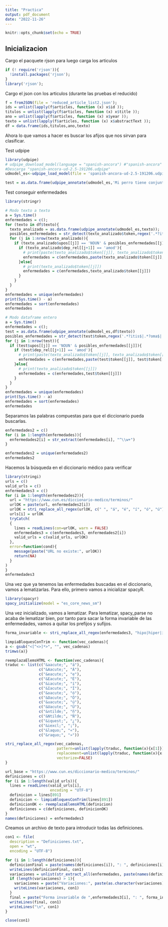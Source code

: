 ```yaml
---
title: "Practica"
output: pdf_document
date: "2022-11-26"
---
```


```r
knitr::opts_chunk$set(echo = TRUE)
```

## Inicializacion

Cargo el pacquete rjson para luego carga los articulos
```r
if (! require('rjson')){
  !install.packages('rjson');
}
library('rjson');
```

Cargo el json con los articulos (durante las pruebas el reducido)
```r
f = fromJSON(file = 'reduced_article_list2.json');
ids = unlist(lapply(f$articles, function (x) x$id ));
titulos = unlist(lapply(f$articles, function (x) x$title ));
ano = unlist(lapply(f$articles, function (x) x$year ));
texto = unlist(lapply(f$articles, function (x) x$abstractText ));
df = data.frame(ids,titulos,ano,texto)
```
Ahora lo que vamos a hacer es buscar los afijos que nos sirvan para clasificar.

Test udpipe
```r
library(udpipe)
# udpipe_download_model(language = "spanish-ancora") #"spanish-ancora" or "spanish-gsd"
#Descarga "spanish-ancora-ud-2.5-191206.udpipe"
udmodel_es<-udpipe_load_model(file = 'spanish-ancora-ud-2.5-191206.udpipe');
```

```r
test = as.data.frame(udpipe_annotate(udmodel_es,'Mi perro tiene conjuntibitis severa en los ojos'))
```

Test conseguir enfermedades
```r
library(stringr)
```


```r
# Modo texto a texto
a = Sys.time()
enfermedades = c();
for (texto in df$texto){
  texto_analizado = as.data.frame(udpipe_annotate(udmodel_es,texto));
  posibles_enfermedades = str_detect(texto_analizado$token,regex('.*?itis$|.*?oma$|.*?algia$|^hipo.*|^hiper.*'))
  for (j in 1:nrow(texto_analizado)){
    if (texto_analizado$upos[[j]] == 'NOUN' & posibles_enfermedades[[j]]){
      if (texto_analizado$dep_rel[[j+1]] == 'amod'){
        # print(paste(texto_analizado$token[[j]], texto_analizado$token[[j+1]],sep = " "))
        enfermedades = c(enfermedades,paste(texto_analizado$token[[j]], texto_analizado$token[[j+1]],sep = " ") )
      }else{
        # print(texto_analizado$token[[j]])
        enfermedades = c(enfermedades,texto_analizado$token[[j]])
      }
    }
  }
}
enfermedades = unique(enfermedades)
print(Sys.time() - a)
enfermedades = sort(enfermedades)
enfermedades
```

```r
# Modo dataframe entero
a = Sys.time()
enfermedades = c();
test = as.data.frame(udpipe_annotate(udmodel_es,df$texto))
posibles_enfermedades = str_detect(test$token,regex('.*?itis$|.*?oma$|.*?algia$|^hipo.*|^hiper.*'))
for (j in 1:nrow(test)){
  if (test$upos[[j]] == 'NOUN' & posibles_enfermedades[[j]]){
    if (test$dep_rel[[j+1]] == 'amod'){
      # print(paste(texto_analizado$token[[j]], texto_analizado$token[[j+1]],sep = " "))
      enfermedades = c(enfermedades,paste(test$token[[j]], test$token[[j+1]],sep = " ") )
    }else{
      # print(texto_analizado$token[[j]])
      enfermedades = c(enfermedades,test$token[[j]])
    }
  }
}
enfermedades = unique(enfermedades)
print(Sys.time() - a)
enfermedades = sort(enfermedades)
enfermedades
```

Separamos las palabras compuestas para que el diccionario pueda buscarlas.

```r
enfermedades2 = c()
for (i in 1:length(enfermedades)){
  enfermedades2[i] = str_extract(enfermedades[i], "^\\w+")
}

enfermedades2 = unique(enfermedades2)
enfermedades2
```

Hacemos la búsqueda en el diccionario médico para verificar

```r
library(stringi)
urls = c()
valid_urls = c()
enfermedades3 = c()
for (i in 1:length(enfermedades2)){
  url = "https://www.cun.es/diccionario-medico/terminos/"
  urlOK = paste(url, enfermedades2[i])
  urlOK = stri_replace_all_regex(urlOK, c(" ", "á", "é", "í", "ó", "ú"), c("", "a", "e", "i", "o", "u"), vectorize_all = FALSE)
  urls[i] = urlOK
  tryCatch(
  {
    lines = readLines(con=urlOK, warn = FALSE)
    enfermedades3 = c(enfermedades3, enfermedades2[i])
    valid_urls = c(valid_urls, urlOK)
  },
  error=function(cond){
    message(paste("URL no existe:", urlOK))
    return(NA)
  }
)
}
enfermedades3
```

Una vez que ya tenemos las enfermedades buscadas en el diccionario, vamos a lematizarlas. Para ello, primero vamos a inicializar spacyR.

```r
library(spacyr)
spacy_initialize(model = "es_core_news_sm")
```
Una vez inicializado, vamos a lematizar. Para lematizar, spacy_parse no acaba de lematizar bien, por tanto para sacar la forma invariable de las enfermedades, vamos a quitar los prefijos y sufijos.
```r
forma_invariable <- stri_replace_all_regex(enfermedades3, "hipo|hiper|itis|algia|algia|oma","")
```

```r
limpiaBloquesConTrim <- function(vec_cadenas){
a <- gsub("<[^<>]*>", "", vec_cadenas)
trimws(a)}

reemplazaElemsHTML <- function(vec_cadenas){
traduc <- list(c("&aacute;", "á"),
               c("&Aacute;", "Á"),
               c("&eacute;", "e"),
               c("&Eacute;", "É"),
               c("&iacute;", "í"),
               c("&Iacute;", "Í"),
               c("&oacute;", "ó"),
               c("&Oacute;", "Ó"),
               c("&uacute;", "ú"),
               c("&Uacute;", "Ú"),
               c("&ntilde;", "ñ"),
               c("&Ntilde;", "Ñ"),
               c("&iquest;", "¿"),
               c("&iexcl;", "¡"),
               c("&laquo;", "«"),
               c("&raquo;", "»"))

stri_replace_all_regex(vec_cadenas,
                       pattern=unlist(lapply(traduc, function(x){x[1]})),
                       replacement=unlist(lapply(traduc, function(x){x[2]})),
                       vectorize=FALSE)
}

url_base = "https://www.cun.es/diccionario-medico/terminos/"
definiciones = c()
for (i in 1:length(valid_urls)){
  lines = readLines(valid_urls[i],
                    encoding = "UTF-8")
  definicion = lines[891]
  definicion <- limpiaBloquesConTrim(lines[891])
  definicionOK <- reemplazaElemsHTML(definicion)
  definiciones = c(definiciones, definicionOK)
}
names(definiciones) = enfermedades3
```

Creamos un archivo de texto para introducir todas las definiciones.

```r
con1 <- file(
  description = "Definiciones.txt",
  open = "wt",
  encoding = "UTF-8")

for (i in 1:length(definiciones)){
  definicionFinal = paste(names(definiciones[i]), ": ", definiciones[i], sep="")
  writeLines(definicionFinal, con1)
  variaciones = unlist(str_extract_all(enfermedades, paste(names(definiciones[i]), ".*")))
  if (length(variaciones) > 1){
    variaciones = paste("Variaciones:", paste(as.character(variaciones), collapse = ", "))
    writeLines(variaciones, con1)
  }
  final = paste("Forma invariable de ",enfermedades3[i], ": ", forma_invariable[i])
  writeLines(final, con1)
  writeLines("\n", con1)
}

close(con1)
```
